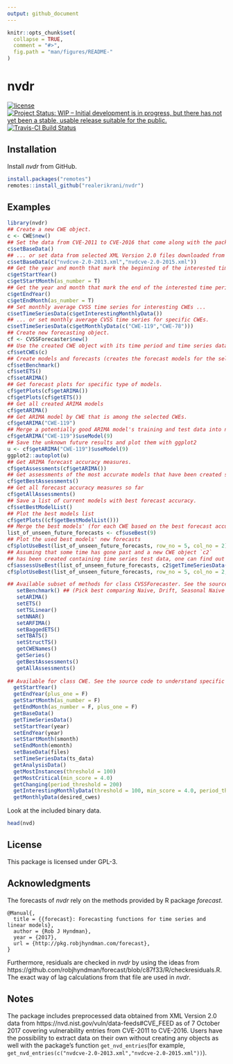 ```yaml
---
output: github_document
---
```


<!--
---
output:
   html_document:
     self_contained: no
---
-->

<!-- README.md is generated from README.Rmd. Please edit that file -->

```r
knitr::opts_chunk$set(
  collapse = TRUE,
  comment = "#>",
  fig.path = "man/figures/README-"
)
```
# nvdr
[![license](https://img.shields.io/badge/license-GPL--3-blue.svg)](https://www.gnu.org/licenses/gpl-3.0.en.html)
[![Project Status: WIP – Initial development is in progress, but there has not yet been a stable, usable release suitable for the public.](http://www.repostatus.org/badges/latest/wip.svg)](http://www.repostatus.org/#wip)
[![Travis-CI Build Status](https://travis-ci.org/realerikrani/nvdr.svg?branch=master)](https://travis-ci.org/realerikrani/nvdr)

## Installation

Install *nvdr* from GitHub.
```r
install.packages("remotes")
remotes::install_github("realerikrani/nvdr")
```

## Examples

```r
library(nvdr)
## Create a new CWE object.
c <- CWE$new()
## Set the data from CVE-2011 to CVE-2016 that come along with the package ...
c$setBaseData()
## ... or set data from selected XML Version 2.0 files downloaded from https://nvd.nist.gov/vuln/data-feeds#CVE_FEED .
c$setBaseData(c("nvdcve-2.0-2013.xml","nvdcve-2.0-2015.xml"))
## Get the year and month that mark the beginning of the interested time period.
c$getStartYear()
c$getStartMonth(as_number = T)
## Get the year and month that mark the end of the interested time period. See how to change the end and start at the end of the README.
c$getEndYear()
c$getEndMonth(as_number = T)
## Set monthly average CVSS time series for interesting CWEs ...
c$setTimeSeriesData(c$getInterestingMonthlyData())
## ... or set monthly average CVSS time series for specific CWEs.
c$setTimeSeriesData(c$getMonthlyData(c("CWE-119","CWE-78")))
## Create new forecasting object.
cf <- CVSSForecaster$new()
## Use the created CWE object with its time period and time series data.
cf$setCWEs(c)
## Create models and forecasts (creates the forecast models for the selected CWEs' time series and measures the accuracy).
cf$setBenchmark()
cf$setETS()
cf$setARIMA()
## Get forecast plots for specific type of models.
cf$getPlots(cf$getARIMA())
cf$getPlots(cf$getETS())
## Get all created ARIMA models
cf$getARIMA()
## Get ARIMA model by CWE that is among the selected CWEs.
cf$getARIMA("CWE-119")
## Merge a potentially good ARIMA model's training and test data into new training data to  forecast the unknown future of 9 months.
cf$getARIMA("CWE-119")$useModel(9)
## Save the unknown future results and plot them with ggplot2
u <- cf$getARIMA("CWE-119")$useModel(9)
ggplot2::autoplot(u)
## Get ARIMA forecast accuracy measures.
cf$getAssessments(cf$getARIMA())
## Get assessments of the most accurate models that have been created so far for each CWE
cf$getBestAssessments()
## Get all forecast accuracy measures so far
cf$getAllAssessments()
## Save a list of current models with best forecast accuracy.
cf$setBestModelList()
## Plot the best models list
cf$getPlots((cf$getBestModelList()))
## Merge the best models' (for each CWE based on the best forecast accuracy) training and test data into new training data for forecasts of the unknown future of 9 months.
list_of_unseen_future_forecasts <- cf$useBest(9)
## Plot the used best models' new forecasts
cf$plotUseBest(list_of_unseen_future_forecasts, row_no = 5, col_no = 2)
## Assuming that some time has gone past and a new CWE object `c2`
## has been created containing time series test data, one can find out the forecast accuracy and add the obtained actual values to plots
cf$assessUseBest(list_of_unseen_future_forecasts, c2$getTimeSeriesData())
cf$plotUseBest(list_of_unseen_future_forecasts, row_no = 5, col_no = 2, actual = c2$getTimeSeriesData())

## Available subset of methods for class CVSSForecaster. See the source code to understand specific use cases.
   setBenchmark() ## (Pick best comparing Naive, Drift, Seasonal Naive and Mean).
   setARIMA()
   setETS()
   setTSLinear()
   setNNAR()
   setARFIMA()
   setBaggedETS()
   setTBATS()
   setStructTS()
   getCWENames()
   getSeries()
   getBestAssessments()
   getAllAssessments()
   
## Available for class CWE. See the source code to understand specific use cases.
  getStartYear()
  getEndYear(plus_one = F)
  getStartMonth(as_number = F)
  getEndMonth(as_number = F, plus_one = F)
  getBaseData()
  getTimeSeriesData()
  setStartYear(year)
  setEndYear(year)
  setStartMonth(smonth)
  setEndMonth(emonth)
  setBaseData(files)
  setTimeSeriesData(ts_data)
  getAnalysisData()
  getMostInstances(threshold = 100)
  getMostCritical(min_score = 4.0)
  getChanging(period_threshold = 200)
  getInterestingMonthlyData(threshold = 100, min_score = 4.0, period_threshold = 200, as_monthly_ts = T)
  getMonthlyData(desired_cwes)
```

Look at the included binary data.
```r
head(nvd)
```

## License
This package is licensed under GPL-3.

## Acknowledgments
The forecasts of *nvdr* rely on the methods provided by R package *forecast*.
```
@Manual{,
  title = {{forecast}: Forecasting functions for time series and linear models},
  author = {Rob J Hyndman},
  year = {2017},
  url = {http://pkg.robjhyndman.com/forecast},
}
```
Furthermore, residuals are checked in *nvdr* by using the ideas from https://github.com/robjhyndman/forecast/blob/c87f33/R/checkresiduals.R. The
exact way of lag calculations from that file are used in *nvdr*.

## Notes
The package includes preprocessed data obtained from XML Version 2.0 data from https://nvd.nist.gov/vuln/data-feeds#CVE_FEED as of 7 October 2017 covering vulnerability entries from CVE-2011 to CVE-2016. Users have the possibility to extract data on their own without creating any objects as well with the package's function ``get_nvd_entries``(for example,  ``get_nvd_entries(c("nvdcve-2.0-2013.xml","nvdcve-2.0-2015.xml"))``).
